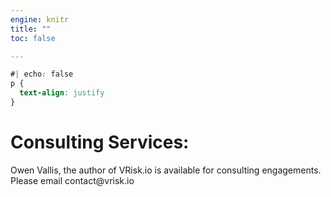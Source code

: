 ```yaml
---
engine: knitr
title: ""
toc: false

---
```

```css
#| echo: false
p {
  text-align: justify
}
```

# Consulting Services:

Owen Vallis, the author of VRisk.io is available for consulting engagements. Please email contact@vrisk.io 